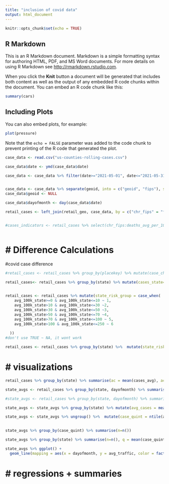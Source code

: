 ```yaml
---
title: "inclusion of covid data"
output: html_document
---
```


```r
knitr::opts_chunk$set(echo = TRUE)
```

## R Markdown

This is an R Markdown document. Markdown is a simple formatting syntax for authoring HTML, PDF, and MS Word documents. For more details on using R Markdown see <http://rmarkdown.rstudio.com>.

When you click the **Knit** button a document will be generated that includes both content as well as the output of any embedded R code chunks within the document. You can embed an R code chunk like this:

```r
summary(cars)
```

## Including Plots

You can also embed plots, for example:

```r
plot(pressure)
```

Note that the `echo = FALSE` parameter was added to the code chunk to prevent printing of the R code that generated the plot.

```r
case_data <- read.csv("us-counties-rolling-cases.csv")

case_data$date <- ymd(case_data$date)

case_data <- case_data %>% filter(date>="2021-05-01", date<="2021-05-31")



```


```r
case_data <- case_data %>% separate(geoid, into = c("geoid", "fips"), sep = "-")
case_data$geoid <- NULL

case_data$dayofmonth <- day(case_data$date)

retail_cases <- left_join(retail_geo, case_data, by = c("chr_fips" = "fips", "dayofmonth"))


#cases_indicators <- retail_cases %>% select(chr_fips:deaths_avg_per_100k)



```


# # Difference Calculations

#covid case difference

```r
#retail_cases <- retail_cases %>% group_by(placekey) %>% mutate(case_change = cases-lag(cases), caseavg_change = cases_avg-lag(cases_avg), case100k_change = cases_avg_per_100k-lag(cases_avg_per_100k))
  
retail_cases<- retail_cases %>% group_by(state) %>% mutate(cases_state= sum(cases_avg), cases_100k_state = sum(cases_avg_per_100k))


retail_cases <- retail_cases %>% mutate(state_risk_group = case_when(
    avg_100k_state>=0 & avg_100k_state<=10 ~ 1,
    avg_100k_state>10 & avg_100k_state<=30 ~2,
    avg_100k_state>30 & avg_100k_state<=50 ~3,
    avg_100k_state>50 & avg_100k_state<=70 ~4,
    avg_100k_state>70 & avg_100k_state<=100 ~ 5,
    avg_100k_state>100 & avg_100k_state<=250 ~ 6
    
  ))
#don't use TRUE ~ NA, it wont work

retail_cases <- retail_cases %>% group_by(state) %>%  mutate(state_risk_fac = factor(state_risk_group, levels = (1:6), labels = c( "Nearly No Cases", "Very Low Risk", "Low Risk", "Moderate Risk", "High Risk", "Very High Risk")))


```







# # visualizations

```r

retail_cases %>% group_by(state) %>% summarise(ac = mean(cases_avg), ac100K = mean(cases_avg_per_100k), ad = mean(deaths_avg), ad100k = mean(deaths_avg_per_100k)) %>% arrange(desc(ac100K))

```
```r
state_avgs <- retail_cases %>% group_by(state, dayofmonth) %>% summarise(avg_traffic = mean(daily_visitors), avg_cases_state = mean(cases_state),avg_cases_100k_state = mean(cases_100k_state))

#state_avgs <- retail_cases %>% group_by(state, dayofmonth) %>% summarise(avg_traffic = mean(daily_visitors), cases_state, cases_100k_state)

state_avgs <- state_avgs %>% group_by(state) %>% mutate(avg_cases = mean(avg_cases_state), avg_100k = mean(avg_cases_100k_state))

state_avgs <- state_avgs %>% ungroup() %>%  mutate(case_quint = ntile(avg_100k,5))
                                                        

state_avgs %>% group_by(case_quint) %>% summarise(n=n())

state_avgs %>% group_by(state) %>% summarise(n=n(), q = mean(case_quint))


```


```r

state_avgs %>% ggplot() + 
  geom_line(mapping = aes(x = dayofmonth, y = avg_traffic, color = factor(case_quint), group = state)) + facet_wrap(~factor(case_quint, levels = c(1:5), labels = c("Bottom 20%", "20th-40th Percentile", "40th-60th Percentile", "60th-80th Percentile", "Top 20%")))
```


# # regressions + summaries
